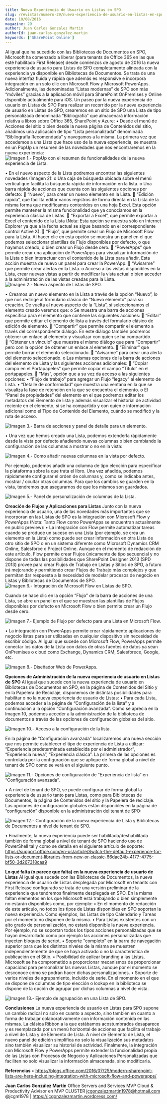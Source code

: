 ```yaml
---
title: Nueva Experiencia de Usuario en Listas en SPO
slug: /revistas/numero-29/nueva-experiencia-de-usuario-en-listas-en-spo
date: 10/08/2016
magazine: 29
author: Juan Carlos Gonzalez Martin
authorId: juan-carlos-gonzalez-martin
keywords: ['SharePoint Online']
---
```



<ArticleHeader frontmatter={props.pageContext.frontmatter} />



Al igual que ha sucedido con las Bibliotecas de Documentos en SPO, Microsoft ha comenzado a liberar (para tenants de Office 365 en las que esté habilitado First Release) desde comienzos de agosto de 2016 la nueva experiencia de usuario para Listas de SPO completamente alineada con la experiencia ya disponible en Bibliotecas de Documentos. Se trata de una nueva interfaz fluida y rápida que además es responsive e incorpora integración en un solo clic con Microsoft Flow y Microsoft PowerApps. Adicionalmente, las denominadas “Listas modernas” de SPO son más “móviles” gracias a la aplicación móvil para SharePoint OnPremises y Online disponible actualmente para iOS.
Un paseo por la nueva experiencia de usuario en Listas de SPO
Para realizar un recorrido por la nueva experiencia de usuario en Listas de SPO, crearemos en un sitio de SPO una Lista de tipo personalizada denominada “Bibliografía” que almacenará información relativa a libros sobre Office 365, SharePoint y Azure:
• Desde el menú de Acciones del sitio o bien desde la nueva página de Contenidos del sitio, añadimos una aplicación de tipo “Lista personalizada” denominada “Bibliografía Recomendada” y navegamos a la misma. La primera vez que accedemos a una Lista que hace uso de la nueva experiencia, se muestra en un PopUp un resumen de las novedades que nos encontraremos en la nueva experiencia:
![Imagen 1.- PopUp con el resumen de funcionalidades de la nueva experiencia de Lista.](../../../images/numero29/nueva-experiencia-de-usuario-en-listas-en-spo/image1.png)

• En el nuevo aspecto de la Lista podremos encontrar las siguientes novedades (Imagen 2):
o Una caja de búsqueda ubicada sobre el menú vertical que facilita la búsqueda rápida de información en la lista.
o Una barra rápida de acciones que cuenta con las siguientes opciones por defecto:
 “Nuevo”, para crear un nuevo elemento en la Lista.
 “Edición rápida”, que facilita editar varios registros de forma directa en la Lista de la misma forma que modificamos contenidos en una hoja Excel. Esta opción permite mantener la misma funcionalidad que ya conocíamos en la experiencia clásica de Listas.
 “Exportar a Excel”, que permite exportar a Excel el contenido de la Lista (Nota: Esta opción se muestra sólo en Internet Explorer ya que a la fecha actual se sigue basando en el correspondiente control Active X).
 “Flujo”, que permite crear un Flujo de Microsoft Flow para la Lista. Al hacer clic en esta opción se muestra un panel en el que podemos seleccionar plantillas de Flujo disponibles por defecto, o que hayamos creado, o bien crear un Flujo desde cero.
 “PowerApps” que permite crear una aplicación de PowerApps para visualizar información de la Lista o bien interactuar con el contenido de la Lista para añadir. Esta acción muestra de nuevo un panel para crear la PowerApp.
 “Avisarme” que permite crear alertas en la Lista.
o Acceso a las vistas disponibles en la Lista, crear nuevas vistas a partir de modificar la vista actual o bien acceder a la administración de las vistas creadas para la Lista.
![Imagen 2.- Nuevo aspecto de Listas de SPO.](../../../images/numero29/nueva-experiencia-de-usuario-en-listas-en-spo/image2.png)

• Creamos un nuevo elemento en la Lista a través de la opción “Nuevo”, lo que nos redirige al formulario clásico de “Nuevo elemento” para su creación. De vuelta al nuevo aspecto de la “Lista”, si seleccionamos el elemento creado veremos que:
o Se muestra una barra de acciones específica para el elemento que contiene las siguientes acciones:
 “Editar” que permite editar el elemento de lista a través del formulario clásico de edición de elemento.
 “Compartir” que permite compartir el elemento a través del correspondiente diálogo. En este diálogo también podremos obtener un enlace al elemento y visualizar con quien se ha compartido.
 “Obtener un vínculo” que muestra el mismo diálogo que para “Compartir” pero con la opción de obtener un enlace al elemento.
 “Eliminar” que permite borrar el elemento seleccionado.
 “Avisarme” para crear una alerta del elemento seleccionado.
o Las mismas opciones de la barra de acciones del elemento de Lista y las siguientes acciones adicionales:
 “Copiar campo en el Portapapeles” que permite copiar el campo “Título” en el portapapeles.
 “Más”, opción que a su vez da acceso a las siguientes opciones:
• “Flujo de trabajo” para agregar un Flujo “legacy” al elemento de Lista.
• “Detalle de conformidad” que muestra una ventana en la que se visualiza la fase de retención en la que se encuentra el elemento.
o El “Panel de propiedades” del elemento en el que podremos editar los metadatos del Elemento de lista y además visualizar el historial de actividad reciente en el elemento, si se ha compartido y con quien e información adicional como el Tipo de Contenido del Elemento, cuándo se modificó y la ruta de acceso.

![Imagen 3.- Barra de acciones y panel de detalle para un elemento.](../../../images/numero29/nueva-experiencia-de-usuario-en-listas-en-spo/image3.png)

• Una vez que hemos creado una Lista, podemos extenderla rápidamente desde la vista por defecto añadiendo nuevas columnas o bien cambiando la configuración de las columnas a mostrar o no en la vista:

![Imagen 4.- Como añadir nuevas columnas en la vista por defecto.](../../../images/numero29/nueva-experiencia-de-usuario-en-listas-en-spo/image4.png)

Por ejemplo, podemos añadir una columna de tipo elección para especificar la plataforma sobre la que trata el libro. Una vez añadida, podemos rápidamente configurar el orden de columnas y, como se indicaba antes, mostrar / ocultar otras columnas. Para que los cambios se guarden en la vista, tendremos que asegurarnos de que los mismos son guardados.​

![Imagen 5.- Panel de personalización de columnas de la Lista.](../../../images/numero29/nueva-experiencia-de-usuario-en-listas-en-spo/image5.png)

**Creación de Flujos y Aplicaciones para Listas**
Junto con la nueva experiencia de usuario, una de las novedades más importantes que se incorporan en las Listas de SPO es la integración con Microsoft Flow y PowerApps (Nota: Tanto Flow como PowerApps se encuentran actualmente en public preview):
• La integración con Flow permite automatizar tareas cuando se produce un suceso en una Lista (por ejemplo, se crea un elemento en la Lista) como puede ser crear información en otra Lista de otro sitio de SPO o en un sistema diferente como Microsoft Dynamics CRM Online, Salesforce o Project Online. Aunque en el momento de redacción de este artículo, Flow permite crear Flujos únicamente de tipo secuencial y no dispone de todas las posibilidades que SharePoint Designer 2013 (SPD 2013) provee para crear Flujos de Trabajo en Listas y Sitios de SPO, a futuro irá mejorando y permitiendo crear Flujos de Trabajo más complejos y que permitan dar respuesta a la necesidad de modelar procesos de negocio en Listas y Bibliotecas de Documentos de SPO.
![Imagen 6.- Integración de Microsoft Flow en Listas de SPO.](../../../images/numero29/nueva-experiencia-de-usuario-en-listas-en-spo/image6.png)

Cuando se hace clic en la opción “Flujo” de la barra de acciones de una Lista, se abre un panel en el que se muestran las plantillas de Flujos disponibles por defecto en Microsoft Flow o bien permite crear un Flujo desde cero.

![Imagen 7.- Ejemplo de Flujo por defecto para una Lista en Microsoft Flow.](../../../images/numero29/nueva-experiencia-de-usuario-en-listas-en-spo/image7.png)

• La integración con PowerApps permite crear rápidamente aplicaciones de negocio listas para ser utilizadas en cualquier dispositivo sin necesidad de escribir código. Al igual que sucede con Microsoft Flow, PowerApps permite conectar los datos de la Lista con datos de otras fuentes de datos ya sean OnPremises o cloud como Exchange, Dynamics CRM, Salesforece, Google, etc.

![Imagen 8.- Diseñador Web de PowerApps.](../../../images/numero29/nueva-experiencia-de-usuario-en-listas-en-spo/image8.png)

**Opciones de Administración de la nueva experiencia de usuario en Listas de SPO**
Al igual que sucede con la nueva experiencia de usuario en Bibliotecas de Documentos en SPO, en la página de Contenidos del Sitio y en la Papelera de Reciclaje, disponemos de distintas posibilidades para habilitar o no la nueva experiencia de usuario de Listas:
• Para cada Lista, podemos acceder a la página de “Configuración de la lista” y a continuación a la opción “Configuración avanzada”. Como se aprecia en la Imagen 10, podemos acceder a la administración de la biblioteca de documentos a través de las opciones de configuración globales del sitio.

![Imagen 10.- Acceso a la configuración de la lista.](../../../images/numero29/nueva-experiencia-de-usuario-en-listas-en-spo/image9.png)

En la página de “Configuración avanzada” localizaremos una nueva sección que nos permite establecer el tipo de experiencia de Lista a utilizar: “Experiencia predeterminada establecida por el administrador”, “Experiencia nueva”, “Experiencia clásica”. La primera de las opciones es controlada por la configuración que se aplique de forma global a nivel de tenant de SPO como se verá en el siguiente punto.

![Imagen 11.- Opciones de configuración de “Experiencia de lista” en “Configuración avanzada”.](../../../images/numero29/nueva-experiencia-de-usuario-en-listas-en-spo/image10.png)

• A nivel de tenant de SPO, se puede configurar de forma global la experiencia de usuario tanto para Listas, como para Bibliotecas de Documentos, la página de Contenidos del sitio y la Papelera de reciclaje. Las opciones de configuración globales están disponibles en la página de “configuración” disponible en la administración del tenant de SPO:

![Imagen 12.- Configuración de la nueva experiencia de Lista y Bibliotecas de Documentos a nivel de tenant de SPO.](../../../images/numero29/nueva-experiencia-de-usuario-en-listas-en-spo/image11.png)



• Finalmente, la nueva experiencia puede ser habilitada/deshabilitada también de forma global a nivel de tenant de SPO haciendo uso de PowerShell tal y como se detalla en el siguiente artículo de soporte: https://support.office.com/en-us/article/Switch-the-default-experience-for-lists-or-document-libraries-from-new-or-classic-66dac24b-4177-4775-bf50-3d267318caa9

**Lo qué falta (o parece que falta) en la nueva experiencia de usuario de Listas**
Al igual que sucede con las Bibliotecas de Documentos, la nueva experiencia de usuario de Listas desplegada por Microsoft en tenants con First Release configurado se trata de una versión preliminar de la experiencia que tendremos finalmente desplegada en SPO. En la misma faltan elementos en los que Microsoft está trabajando o bien simplemente no estarán disponibles como, por ejemplo:
• En el momento de redacción de este artículo, no todos los tipos de Listas disponibles en SPO soportan la nueva experiencia. Como ejemplos, las Listas de tipo Calendario y Tareas por el momento no disponen de la misma.
• Para Listas existentes con un alto grado de personalización, no estará disponible la nueva experiencia. Por ejemplo, no se soportan todos los tipos acciones personalizadas que se hayan desarrollado como por ejemplo las acciones personalizadas que inyecten bloques de script.
• Soporte "completo" en la barra de navegación superior para que los distintos niveles de la misma se muestren independientemente de que se haya activado o no la característica de publicación en el Sitio.
• Posibilidad de aplicar branding a las Listas, Microsoft se ha comprometido a proporcionar mecanismos de proporcionar capacidad para personalizar las nuevas Listas, aunque por el momento se desconoce cómo se podrán hacer dichas personalizaciones.
• Soporte de varios niveles de agrupamiento, incluido de serie. En el momento en el que se dispone de columnas de tipo elección o lookup en la biblioteca se dispone de la opción de agrupar por dichas columnas a nivel de vista.

![Imagen 13.- Ejemplo de agrupación en una Lista de SPO.](../../../images/numero29/nueva-experiencia-de-usuario-en-listas-en-spo/image12.png)

**Conclusiones**
La nueva experiencia de usuario en Listas para SPO supone un cambio radical no solo en cuanto a aspecto, sino también en cuanto a forma de trabajar colaborativamente con información contenida en las mismas. La clásica Ribbon a la que estábamos acostumbrados desaparece y es reemplazada por un menú horizontal de acciones que facilita el trabajo a nivel de Lista y de Elemento de Lista. A nivel de Elemento de Lista, el nuevo panel de edición simplifica no solo la visualización sus metadatos sino también visualizar su historial de actividad. Finalmente, la integración con Microsoft Flow y PowerApps permite extender la funcionalidad propia de las Listas con Procesos de Negocio y Aplicaciones Personalizadas que faciliten no solo visualizar la información almacenada, sino modificarla.

**Referencias**
• https://blogs.office.com/2016/07/25/modern-sharepoint-lists-are-here-including-integration-with-microsoft-flow-and-powerapps/

**Juan Carlos González Martín**
Office Servers and Services MVP
Cloud & Productivity Advisor en MVP CLUSTER
jcgonzalezmartin1978@hotmail.com 
@jcgm1978 | https://jcgonzalezmartin.wordpress.com/​

